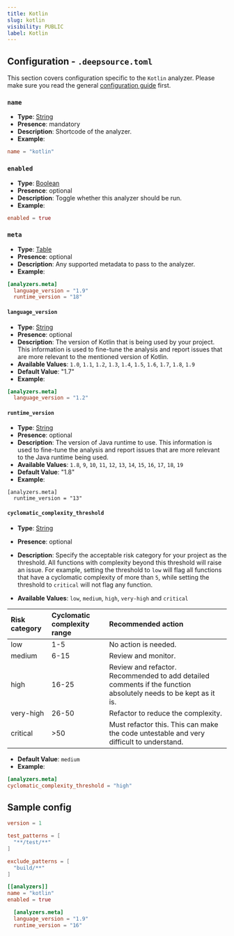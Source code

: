 ```yaml
---
title: Kotlin
slug: kotlin
visibility: PUBLIC
label: Kotlin
---
```

## Configuration - `.deepsource.toml`

This section covers configuration specific to the `Kotlin` analyzer. Please make sure you read the general [configuration guide](https://docs.deepsource.com/docs/configuration) first.

### `name`

- **Type**: [String](https://toml.io/en/v1.0.0#string)
- **Presence**: mandatory
- **Description**: Shortcode of the analyzer.
- **Example**:

```toml
name = "kotlin"
```

### `enabled`

- **Type**: [Boolean](https://toml.io/en/v1.0.0#boolean)
- **Presence**: optional
- **Description**: Toggle whether this analyzer should be run.
- **Example**:

```toml
enabled = true
```

### `meta`

- **Type**: [Table](https://toml.io/en/v1.0.0#table)
- **Presence**: optional
- **Description**: Any supported metadata to pass to the analyzer.
- **Example**:

```toml
[analyzers.meta]
  language_version = "1.9"
  runtime_version = "18"
```

#### `language_version`

- **Type**: [String](https://toml.io/en/v1.0.0#string)
- **Presence**: optional
- **Description**: The version of Kotlin that is being used by your project. This information is used to fine-tune the analysis and report issues that are more relevant to the mentioned version of Kotlin.
- **Available Values**: `1.0`, `1.1`, `1.2`, `1.3`, `1.4`, `1.5`, `1.6`, `1.7`, `1.8`, `1.9`
- **Default Value**: "1.7"
- **Example**:

```toml
[analyzers.meta]
  language_version = "1.2"
```

#### `runtime_version`

- **Type**: [String](https://toml.io/en/v1.0.0#string)
- **Presence**: optional
- **Description**: The version of Java runtime to use. This information is used to fine-tune the analysis and report issues that are more relevant to the Java runtime being used.
- **Available Values**: `1.8`, `9`, `10`, `11`, `12`, `13`, `14`, `15`, `16`, `17`, `18`, `19`
- **Default Value**: "1.8"
- **Example**:

```Text TOML
[analyzers.meta]
  runtime_version = "13"
```

#### `cyclomatic_complexity_threshold`

- **Type**: [String](https://toml.io/en/v1.0.0#string)

- **Presence**: optional

- **Description**: Specify the acceptable risk category for your project as the threshold. All functions with complexity beyond this threshold will raise an issue. For example, setting the threshold to `low` will flag all functions that have a cyclomatic complexity of more than `5`, while setting the threshold to `critical` will not flag any function.

- **Available Values**: `low`, `medium`, `high`, `very-high` and `critical`

| Risk category | Cyclomatic complexity range | Recommended action                                                                                              |
| :------------ | :-------------------------- | :-------------------------------------------------------------------------------------------------------------- |
| low           | 1-5                         | No action is needed.                                                                                            |
| medium        | 6-15                        | Review and monitor.                                                                                             |
| high          | 16-25                       | Review and refactor. Recommended to add detailed comments if the function absolutely needs to be kept as it is. |
| very-high     | 26-50                       | Refactor to reduce the complexity.                                                                              |
| critical      | >50                         | Must refactor this. This can make the code untestable and very difficult to understand.                         |

- **Default Value**: `medium`
- **Example**:

```toml
[analyzers.meta]
cyclomatic_complexity_threshold = "high"
```

## Sample config

```toml
version = 1

test_patterns = [
  "**/test/**"
]

exclude_patterns = [
  "build/**"
]

[[analyzers]]
name = "kotlin"
enabled = true

  [analyzers.meta]
  language_version = "1.9"
  runtime_version = "16"
```
